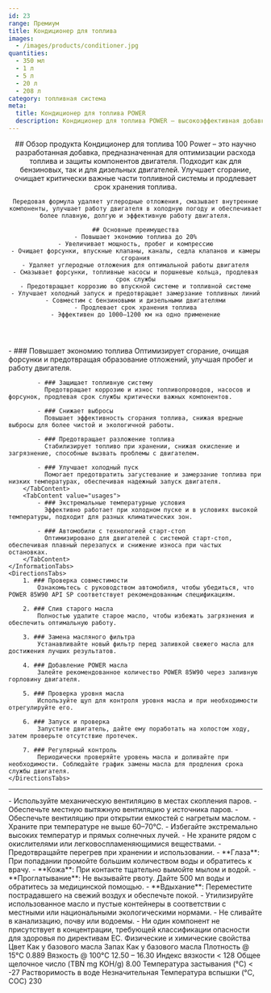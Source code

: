 ```yaml
---
id: 23
range: Премиум
title: Кондиционер для топлива
images:
  - /images/products/conditioner.jpg
quantities:
  - 350 мл
  - 1 л
  - 5 л
  - 20 л
  - 208 л
category: топливная система
meta:
  title: Кондиционер для топлива POWER
  description: Кондиционер для топлива POWER – высокоэффективная добавка для бензиновых и дизельных двигателей, улучшающая сгорание топлива, очищающая систему и продлевающая срок службы топлива.
---
```


<Header>
    ## Обзор продукта
    Кондиционер для топлива 100 Power – это научно разработанная добавка, предназначенная для оптимизации расхода топлива и защиты компонентов двигателя. Подходит как для бензиновых, так и для дизельных двигателей. Улучшает сгорание, очищает критически важные части топливной системы и продлевает срок хранения топлива.

    Передовая формула удаляет углеродные отложения, смазывает внутренние компоненты, улучшает работу двигателя в холодную погоду и обеспечивает более плавную, долгую и эффективную работу двигателя.

    ## Основные преимущества
    - Повышает экономию топлива до 20%
    - Увеличивает мощность, пробег и компрессию
    - Очищает форсунки, впускные клапаны, каналы, седла клапанов и камеры сгорания
    - Удаляет углеродные отложения для оптимальной работы двигателя
    - Смазывает форсунки, топливные насосы и поршневые кольца, продлевая срок службы
    - Предотвращает коррозию во впускной системе и топливной системе
    - Улучшает холодный запуск и предотвращает замерзание топливных линий
    - Совместим с бензиновыми и дизельными двигателями
    - Продлевает срок хранения топлива
    - Эффективен до 1000–1200 км на одно применение
</Header>

<Section>
    <InformationTabs>
        <TabContent value="core">
            - ### Повышает экономию топлива
              Оптимизирует сгорание, очищая форсунки и предотвращая образование отложений, улучшая пробег и работу двигателя.

            - ### Защищает топливную систему
              Предотвращает коррозию и износ топливопроводов, насосов и форсунок, продлевая срок службы критически важных компонентов.

            - ### Снижает выбросы
              Повышает эффективность сгорания топлива, снижая вредные выбросы для более чистой и экологичной работы.
    
            - ### Предотвращает разложение топлива
              Стабилизирует топливо при хранении, снижая окисление и загрязнение, способные вызвать проблемы с двигателем.
    
            - ### Улучшает холодный пуск
              Помогает предотвратить загустевание и замерзание топлива при низких температурах, обеспечивая надежный запуск двигателя.
        </TabContent>
        <TabContent value="usages">
            - ### Экстремальные температурные условия
              Эффективно работает при холодном пуске и в условиях высокой температуры, подходит для разных климатических зон.

            - ### Автомобили с технологией старт-стоп
              Оптимизировано для двигателей с системой старт-стоп, обеспечивая плавный перезапуск и снижение износа при частых остановках.
        </TabContent>
    </InformationTabs>
    <DirectionsTabs>
        1. ### Проверка совместимости
            Ознакомьтесь с руководством автомобиля, чтобы убедиться, что POWER 85W90 API SP соответствует рекомендованным спецификациям.

        2. ### Слив старого масла
            Полностью удалите старое масло, чтобы избежать загрязнения и обеспечить оптимальную работу.

        3. ### Замена масляного фильтра
            Устанавливайте новый фильтр перед заливкой свежего масла для достижения лучших результатов.

        4. ### Добавление POWER масла
            Залейте рекомендованное количество POWER 85W90 через заливную горловину двигателя.

        5. ### Проверка уровня масла
            Используйте щуп для контроля уровня масла и при необходимости отрегулируйте его.

        6. ### Запуск и проверка
            Запустите двигатель, дайте ему поработать на холостом ходу, затем проверьте отсутствие протечек.

        7. ### Регулярный контроль
            Периодически проверяйте уровень масла и доливайте при необходимости. Соблюдайте график замены масла для продления срока службы двигателя.
    </DirectionsTabs>
</Section>

***

<Section>
    <SafetyTabs>
        <TabContent value="handling">
            - Используйте механическую вентиляцию в местах скопления паров.
            - Обеспечьте местную вытяжную вентиляцию у источника паров.
            - Обеспечьте вентиляцию при открытии емкостей с нагретым маслом.
            - Храните при температуре не выше 60–70°C.
            - Избегайте экстремально высоких температур и прямых солнечных лучей.
            - Не храните рядом с окислителями или легковоспламеняющимися веществами.
            - Предотвращайте перегрев при хранении и использовании.
        </TabContent>
        <TabContent value="first-aid">
            - **Глаза**: При попадании промойте большим количеством воды и обратитесь к врачу.
            - **Кожа**: При контакте тщательно вымойте мылом и водой.
            - **Проглатывание**: Не вызывайте рвоту. Дайте 500 мл воды и обратитесь за медицинской помощью.
            - **Вдыхание**: Переместите пострадавшего на свежий воздух и обеспечьте покой.
        </TabContent>
        <TabContent value="disposal">
            - Утилизируйте использованное масло и пустые контейнеры в соответствии с местными или национальными экологическими нормами.
            - Не сливайте в канализацию, почву или водоемы.
        </TabContent>
        <TabContent value="hazardous">
            - Ни один компонент не присутствует в концентрации, требующей классификации опасности для здоровья по директивам ЕС.
        </TabContent>
    </SafetyTabs>
  
   <Table>
  <TableHeader>
    <TableRow col={2}>
      <TableHead>Физические и химические свойства</TableHead>
    </TableRow>
  </TableHeader>
  <TableBody>
    <TableRow>
      <TableCell>Цвет</TableCell>
      <TableCell>Как у базового масла</TableCell>
    </TableRow>
    <TableRow>
      <TableCell>Запах</TableCell>
      <TableCell>Как у базового масла</TableCell>
    </TableRow>
    <TableRow>
      <TableCell>Плотность @ 15°C</TableCell>
      <TableCell>0.889</TableCell>
    </TableRow>
    <TableRow>
      <TableCell>Вязкость @ 100°C</TableCell>
      <TableCell>12.50 – 16.30</TableCell>
    </TableRow>
    <TableRow>
      <TableCell>Индекс вязкости</TableCell>
      <TableCell>&lt; 128</TableCell>
    </TableRow>
    <TableRow>
      <TableCell>Общее щелочное число (TBN mg KOH/g)</TableCell>
      <TableCell>8.00</TableCell>
    </TableRow>
    <TableRow>
      <TableCell>Температура застывания (°C)</TableCell>
      <TableCell>&lt; -27</TableCell>
    </TableRow>
    <TableRow>
      <TableCell>Растворимость в воде</TableCell>
      <TableCell>Незначительная</TableCell>
    </TableRow>
    <TableRow>
      <TableCell>Температура вспышки (°C, COC)</TableCell>
      <TableCell>230</TableCell>
    </TableRow>
  </TableBody>
</Table>
</Section>
